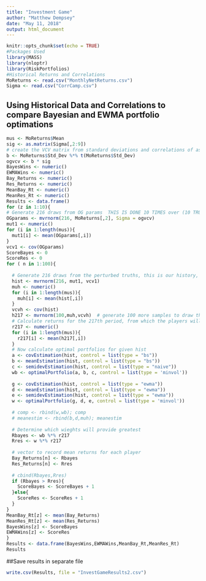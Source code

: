 ---
title: "Investment Game"
author: "Matthew Dempsey"
date: "May 11, 2018"
output: html_document
---

```{r setup, include=FALSE}
knitr::opts_chunk$set(echo = TRUE)
#Packages Used
library(MASS)
library(nloptr)
library(RiskPortfolios)
#Historical Returns and Correlations
MoReturns <- read.csv("MonthlyNetReturns.csv")
Sigma <- read.csv("CorrCamp.csv")
```

## Using Historical Data and Correlations to compare Bayesian and EWMA portfolio optimations

```{r}
mus <- MoReturns$Mean
sig <- as.matrix(Sigma[,2:9])
# create the VCV matrix from standard deviations and correlations of assets
b <- MoReturns$Std_Dev %*% t(MoReturns$Std_Dev)
ogvcv <- b * sig
BayesWins <- numeric()
EWMAWins <- numeric()
Bay_Returns <- numeric()
Res_Returns <- numeric()
MeanBay_Rt <- numeric()
MeanRes_Rt <- numeric()
Results <- data.frame()
for (z in 1:10){
# Generate 216 draws from OG params  THIS IS DONE 10 TIMES over (10 TRUTHS)
OGparams <- mvrnorm(216, MoReturns[,2], Sigma = ogvcv)
mut1 <- numeric()
for (i in 1:length(mus)){
  mut1[i] <- mean(OGparams[,i])
}
vcv1 <- cov(OGparams)
ScoreBayes <- 0
ScoreRes <- 0
for ( n in 1:100){
  
  # Generate 216 draws from the perturbed truths, this is our history, 100 histories
  hist <- mvrnorm(216, mut1, vcv1)
  muh <- numeric()
  for (i in 1:length(mus)){
    muh[i] <- mean(hist[,i])
  }
  vcvh <- cov(hist)
  h217 <- mvrnorm(100,muh,vcvh)  # generate 100 more samples to draw the 217th returns from
  # Calculate returns for the 217th period, from which the players will apply their weights to in order determine a winner
  r217 <- numeric()
  for (i in 1:length(mus)){
    r217[i] <- mean(h217[,i])
  }
  # Now calculate optimal portfolios for given hist
  a <- covEstimation(hist, control = list(type = "bs"))
  b <- meanEstimation(hist, control = list(type = "bs"))
  c <- semidevEstimation(hist, control = list(type = "naive"))
  wb <- optimalPortfolio(a, b, c, control = list(type = 'minvol'))
  
  g <- covEstimation(hist, control = list(type = "ewma"))
  d <- meanEstimation(hist, control = list(type = "ewma"))
  e <- semidevEstimation(hist, control = list(type = "ewma"))
  w <- optimalPortfolio(g, d, e, control = list(type = 'minvol'))
  
  # comp <- rbind(w,wb); comp
  # meanestim <- rbind(b,d,muh); meanestim
  
  # Determine which wieghts will provide greatest 
  Rbayes <- wb %*% r217
  Rres <- w %*% r217
  
  # vector to record mean returns for each player
  Bay_Returns[n] <- Rbayes
  Res_Returns[n] <- Rres
  
  # cbind(Rbayes,Rres)
  if (Rbayes > Rres){
    ScoreBayes <- ScoreBayes + 1
  }else{
    ScoreRes <- ScoreRes + 1
  }
}
MeanBay_Rt[z] <- mean(Bay_Returns)
MeanRes_Rt[z] <- mean(Res_Returns)
BayesWins[z] <- ScoreBayes
EWMAWins[z] <- ScoreRes
}
Results <- data.frame(BayesWins,EWMAWins,MeanBay_Rt,MeanRes_Rt)
Results
```

##Save results in separate file

```{r}
write.csv(Results, file = "InvestGameResults2.csv")
```
